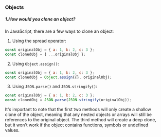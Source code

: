 ### Objects

##### 1.How would you clone an object?

In JavaScript, there are a few ways to clone an object:

1. Using the spread operator:

```javascript
const originalObj = { a: 1, b: 2, c: 3 };
const clonedObj = { ...originalObj };
```

2. Using `Object.assign()`:

```javascript
const originalObj = { a: 1, b: 2, c: 3 };
const clonedObj = Object.assign({}, originalObj);
```

3. Using `JSON.parse()` and `JSON.stringify()`:

```javascript
const originalObj = { a: 1, b: 2, c: 3 };
const clonedObj = JSON.parse(JSON.stringify(originalObj));
```

It's important to note that the first two methods will only create a shallow clone of the object, meaning that any nested objects or arrays will still be references to the original object. The third method will create a deep clone, but it won't work if the object contains functions, symbols or undefined values.
